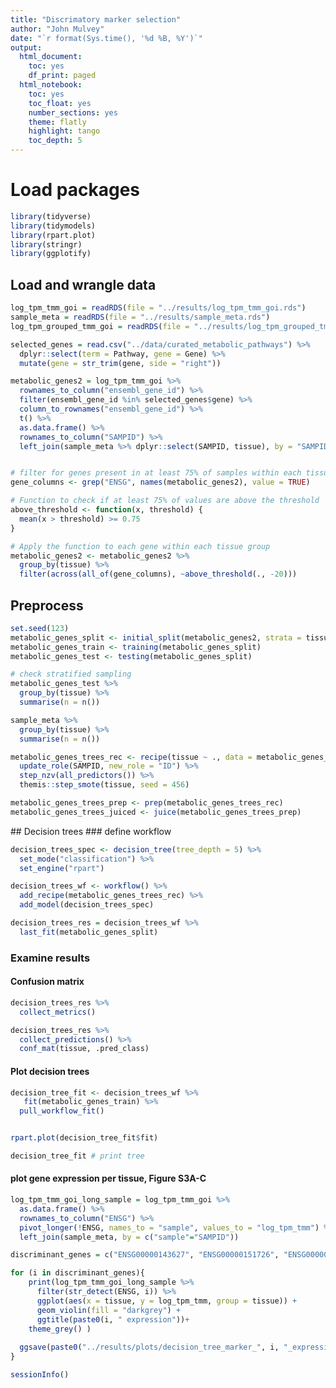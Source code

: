 ```yaml
---
title: "Discrimatory marker selection"
author: "John Mulvey"
date: "`r format(Sys.time(), '%d %B, %Y')`"
output:
  html_document:
    toc: yes
    df_print: paged
  html_notebook: 
    toc: yes
    toc_float: yes
    number_sections: yes
    theme: flatly
    highlight: tango
    toc_depth: 5
---
```



# Load packages
```r
library(tidyverse)
library(tidymodels)
library(rpart.plot)
library(stringr)
library(ggplotify)
```


## Load and wrangle data
```r
log_tpm_tmm_goi = readRDS(file = "../results/log_tpm_tmm_goi.rds")
sample_meta = readRDS(file = "../results/sample_meta.rds")
log_tpm_grouped_tmm_goi = readRDS(file = "../results/log_tpm_grouped_tmm_goi.rds")

selected_genes = read.csv("../data/curated_metabolic_pathways") %>%
  dplyr::select(term = Pathway, gene = Gene) %>%
  mutate(gene = str_trim(gene, side = "right"))

metabolic_genes2 = log_tpm_tmm_goi %>%
  rownames_to_column("ensembl_gene_id") %>%
  filter(ensembl_gene_id %in% selected_genes$gene) %>%
  column_to_rownames("ensembl_gene_id") %>%
  t() %>%
  as.data.frame() %>%
  rownames_to_column("SAMPID") %>%
  left_join(sample_meta %>% dplyr::select(SAMPID, tissue), by = "SAMPID", na_matches = "never")


# filter for genes present in at least 75% of samples within each tissue
gene_columns <- grep("ENSG", names(metabolic_genes2), value = TRUE)

# Function to check if at least 75% of values are above the threshold
above_threshold <- function(x, threshold) {
  mean(x > threshold) >= 0.75
}

# Apply the function to each gene within each tissue group
metabolic_genes2 <- metabolic_genes2 %>%
  group_by(tissue) %>%
  filter(across(all_of(gene_columns), ~above_threshold(., -20)))
```


## Preprocess
```r
set.seed(123)
metabolic_genes_split <- initial_split(metabolic_genes2, strata = tissue)
metabolic_genes_train <- training(metabolic_genes_split)
metabolic_genes_test <- testing(metabolic_genes_split)

# check stratified sampling
metabolic_genes_test %>%
  group_by(tissue) %>%
  summarise(n = n())

sample_meta %>%
  group_by(tissue) %>%
  summarise(n = n())

metabolic_genes_trees_rec <- recipe(tissue ~ ., data = metabolic_genes_train) %>%
  update_role(SAMPID, new_role = "ID") %>%
  step_nzv(all_predictors()) %>%
  themis::step_smote(tissue, seed = 456)

metabolic_genes_trees_prep <- prep(metabolic_genes_trees_rec)
metabolic_genes_trees_juiced <- juice(metabolic_genes_trees_prep)
```


## Decision trees
### define workflow
```r
decision_trees_spec <- decision_tree(tree_depth = 5) %>%
  set_mode("classification") %>%
  set_engine("rpart")

decision_trees_wf <- workflow() %>%
  add_recipe(metabolic_genes_trees_rec) %>%
  add_model(decision_trees_spec)

decision_trees_res = decision_trees_wf %>%
  last_fit(metabolic_genes_split)
```


### Examine results
#### Confusion matrix
```r
decision_trees_res %>%
  collect_metrics()

decision_trees_res %>%
  collect_predictions() %>%
  conf_mat(tissue, .pred_class)
```


#### Plot decision trees
```r
decision_tree_fit <- decision_trees_wf %>% 
   fit(metabolic_genes_train) %>%
  pull_workflow_fit()


rpart.plot(decision_tree_fit$fit)

decision_tree_fit # print tree
```


#### plot gene expression per tissue, Figure S3A-C
```r
log_tpm_tmm_goi_long_sample = log_tpm_tmm_goi %>%
  as.data.frame() %>%
  rownames_to_column("ENSG") %>%
  pivot_longer(!ENSG, names_to = "sample", values_to = "log_tpm_tmm") %>%
  left_join(sample_meta, by = c("sample"="SAMPID"))

discriminant_genes = c("ENSG00000143627", "ENSG00000151726", "ENSG00000130957")

for (i in discriminant_genes){
    print(log_tpm_tmm_goi_long_sample %>%
      filter(str_detect(ENSG, i)) %>%
      ggplot(aes(x = tissue, y = log_tpm_tmm, group = tissue)) +
      geom_violin(fill = "darkgrey") +
      ggtitle(paste0(i, " expression"))+
    theme_grey() )
  
  ggsave(paste0("../results/plots/decision_tree_marker_", i, "_expression.pdf"))
}
```


```r
sessionInfo()
```

